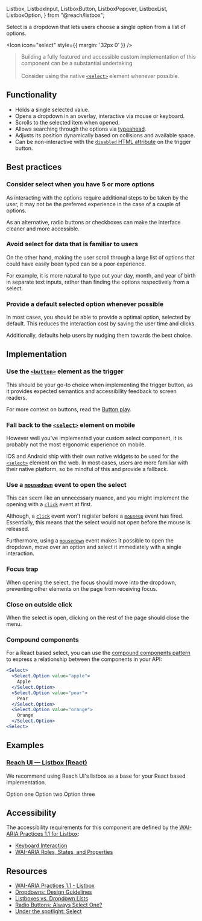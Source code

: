   Listbox,
  ListboxInput,
  ListboxButton,
  ListboxPopover,
  ListboxList,
  ListboxOption,
} from "@reach/listbox";

<article>

<Title>
  Select
</Title>

Select is a dropdown that lets users choose a single option from a list of options.

<Icon icon="select" style={{ margin: '32px 0' }} />

> Building a fully featured and accessible custom implementation of this component can be a substantial undertaking. <br /> <br />
> Consider using the native [`<select>`](https://developer.mozilla.org/en-US/docs/Web/HTML/Element/select) element whenever possible.

</article>

<article>

## Functionality

- Holds a single selected value.
- Opens a dropdown in an overlay, interactive via mouse or keyboard.
- Scrolls to the selected item when opened.
- Allows searching through the options via [typeahead](https://en.wikipedia.org/wiki/Typeahead).
- Adjusts its position dynamically based on collisions and available space.
- Can be non-interactive with the [`disabled` HTML attribute](https://developer.mozilla.org/en-US/docs/Web/HTML/Attributes/disabled) on the trigger button.

</article>

<article>

## Best practices

### Consider select when you have 5 or more options

As interacting with the options require additional steps to be taken by the user, it may not be the preferred experience in the case of a couple of options.

As an alternative, radio buttons or checkboxes can make the interface cleaner and more accessible.

### Avoid select for data that is familiar to users

On the other hand, making the user scroll through a large list of options that could have easily been typed can be a poor experience.

For example, it is more natural to type out your day, month, and year of birth in separate text inputs, rather than finding the options respectively from a select.

### Provide a default selected option whenever possible

In most cases, you should be able to provide a optimal option, selected by default.
This reduces the interaction cost by saving the user time and clicks.

Additionally, defaults help users by nudging them towards the best choice.

</article>

<article>

## Implementation

### Use the [`<button>`](https://developer.mozilla.org/en-US/docs/Web/HTML/Element/button) element as the trigger

This should be your go-to choice when implementing the trigger button, as it provides expected semantics and accessibility feedback to screen readers.

For more context on buttons, read the [Button play](/play/button).

### Fall back to the [`<select>`](https://developer.mozilla.org/en-US/docs/Web/HTML/Element/select) element on mobile

However well you've implemented your custom select component, it is probably not the most ergonomic experience on mobile.

iOS and Android ship with their own native widgets to be used for the [`<select>`](https://developer.mozilla.org/en-US/docs/Web/HTML/Element/select) element on the web.
In most cases, users are more familiar with their native platform, so be mindful of this and provide a fallback.

### Use a [`mousedown`](https://developer.mozilla.org/en-US/docs/Web/API/Element/mousedown_event) event to open the select

This can seem like an unnecessary nuance, and you might implement the opening with a [`click`](https://developer.mozilla.org/en-US/docs/Web/API/Element/click_event) event at first.

Although, a [`click`](https://developer.mozilla.org/en-US/docs/Web/API/Element/click_event) event won't register before a
[`mouseup`](https://developer.mozilla.org/en-US/docs/Web/API/Element/mouseup_event) event has fired.
Essentially, this means that the select would not open before the mouse is released.

Furthermore, using a [`mousedown`](https://developer.mozilla.org/en-US/docs/Web/API/Element/mousedown_event) event
makes it possible to open the dropdown, move over an option and select it immediately with a single interaction.

### Focus trap

When opening the select, the focus should move into the dropdown, preventing other elements on the page from receiving focus.

### Close on outside click

When the select is open, clicking on the rest of the page should close the menu.

### Compound components

For a React based select, you can use the [compound components pattern](https://kentcdodds.com/blog/compound-components-with-react-hooks) to express a relationship between the components in your API:

```jsx
<Select>
  <Select.Option value="apple">
    Apple
  </Select.Option>
  <Select.Option value="pear">
    Pear
  </Select.Option>
  <Select.Option value="orange">
    Orange
  </Select.Option>
<Select>
```

</article>

<article>

<article>

## Examples

### [Reach UI — Listbox (React)](https://reach.tech/listbox/)

We recommend using Reach UI's listbox as a base for your React based implementation.

<Listbox defaultValue="option1">
    <ListboxOption value="option1">Option one</ListboxOption>
    <ListboxOption value="option2">Option two</ListboxOption>
    <ListboxOption value="option3">Option three</ListboxOption>
</Listbox>

</article>

<article>

</article>

## Accessibility

The accessibility requirements for this component are defined by the [WAI-ARIA Practices 1.1 for Listbox](https://www.w3.org/TR/wai-aria-practices/#Listbox):

- [Keyboard Interaction](https://www.w3.org/TR/wai-aria-practices/#listbox_kbd_interaction)
- [WAI-ARIA Roles, States, and Properties](https://www.w3.org/TR/wai-aria-practices/#listbox_roles_states_props)

</article>

<article>

## Resources

- [WAI-ARIA Practices 1.1 - Listbox](https://www.w3.org/TR/wai-aria-practices/#Listbox)
- [Dropdowns: Design Guidelines](https://www.nngroup.com/articles/drop-down-menus/)
- [Listboxes vs. Dropdown Lists](https://www.nngroup.com/articles/listbox-dropdown/)
- [Radio Buttons: Always Select One?](https://www.nngroup.com/articles/radio-buttons-default-selection/)
- [Under the spotlight: Select](https://www.modulz.app/blog/under-the-spotlight-select)

</article>
